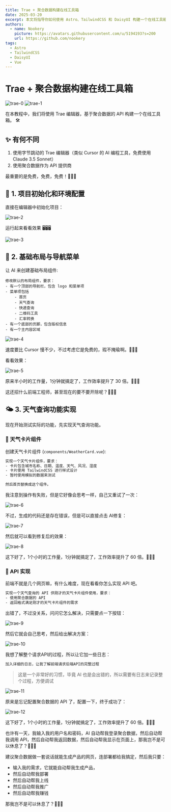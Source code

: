 ```yaml
---
title: Trae + 聚合数据构建在线工具箱
date: 2025-03-20
excerpt: 本文将指导你如何使用 Astro、TailwindCSS 和 DaisyUI 构建一个在线工具箱，包括项目初始化、基础布局和天气查询功能的实现。
authors:
  - name: Nookery
    picture: https://avatars.githubusercontent.com/u/5194193?s=200
    url: https://github.com/nookery
tags:
  - Astro
  - TailwindCSS
  - DaisyUI
  - Vue
---
```


# Trae + 聚合数据构建在线工具箱

![trae-0](./images/trae-0.png)
![trae-1](./images/trae-1.png)

在本教程中，我们将使用 Trae 编辑器，基于聚合数据的 API 构建一个在线工具箱。 🛠️

## ✨ 有何不同

1. 使用字节跳动的 Trae 编辑器（类似 Cursor 的 AI 编程工具，免费使用 Claude 3.5 Sonnet）
2. 使用聚合数据作为 API 提供商

最重要的是免费，免费，免费！🎉🎉🎉

## 🚀 1. 项目初始化和环境配置

直接在编辑器中初始化项目：

![trae-2](./images/trae-2.png)

运行起来看看效果 🖥️🖥️🖥️

![trae-3](./images/trae-3.png)

## 🎨 2. 基础布局与导航菜单

让 AI 来创建基础布局组件:

```
修改默认的布局组件，要求：
- 有一个顶部的导航栏，包含 logo 和菜单项
- 菜单项包括
    - 首页
    - 天气查询
    - 快递查询
    - 二维码工具
    - 汇率转换
- 有一个底部的页脚，包含版权信息
- 有一个主内容区域
```

![trae-4](./images/trae-4.png)

速度要比 Cursor 慢不少，不过考虑它是免费的，瑕不掩瑜啊。🐶🐶🐶

看看效果：

![trae-5](./images/trae-5.png)

原来半小时的工作量，1分钟就搞定了，工作效率提升了 30 倍。🐶🐶🐶

这还招什么前端工程师，甚至现在的要不要开除呢？🤔🤔🤔

## 🌤️ 3. 天气查询功能实现

现在开始测试实际的功能，先实现天气查询功能。

### 🎴 天气卡片组件

创建天气卡片组件 (`components/WeatherCard.vue`):

```bash 
实现一个天气卡片组件，要求：
- 卡片包含城市名称、日期、温度、天气、风况、湿度
- 卡片使用 TailwindCSS 进行样式设计
- 暂时使用模拟的数据来测试

然后首页替换成这个组件。
```

我注意到操作有失败，但是它好像会思考一样，自己又重试了一次：

![trae-6](./images/trae-6.png)

不过，生成的代码还是存在错误，但是可以直接点击 AI修复：

![trae-7](./images/trae-7.png)

然后就可以看到修复后的效果：

![trae-8](./images/trae-8.png)

这下好了，1个小时的工作量，1分钟就搞定了，工作效率提升了 60 倍。🐶🐶🐶

### 🔌 API 实现

前端不就是几个网页嘛，有什么难度，现在看看你怎么实现 API 吧。

```bash
实现一个天气查询的 API 供刚才的天气卡片组件使用，要求：
- 使用聚合数据的 API
- 返回格式满足刚才的天气卡片组件的需求
```

出错了，不过没关系，问问它怎么解决，只需要点一下按钮：

![trae-9](./images/trae-9.png)

然后它就会自己思考，然后给出解决方案：

![trae-10](./images/trae-10.png)

我想了解整个请求API的过程，所以让它加一些日志：

```bash 
加入详细的日志，让我了解前端请求后端API的完整过程
```

> 这是一个非常好的习惯，毕竟 AI 也是会出错的，所以需要有日志来记录整个过程，方便调试

![trae-11](./images/trae-11.png)

原来是忘记配置聚合数据的 API 了，配置一下，终于成功了：

![trae-12](./images/trae-12.png)

这下好了，1个小时的工作量，1分钟就搞定了，工作效率提升了 60 倍。🐶🐶🐶

也许有一天，我输入我的用户名和密码，AI 自动帮我登录聚合数据，然后自动帮我调用 API，然后自动帮我返回数据，然后自动帮我显示在页面上，那我岂不是可以休息了？🤔🤔🤔

建议聚合数据做一套说话就能生成产品的网页，连部署都给我搞定，然后我只要：

- 输入我的需求，它就能自动帮我生成产品，
- 然后自动帮我部署
- 然后自动帮我上线
- 然后自动帮我推广
- 然后自动帮我赚钱

那我岂不是可以休息了？🤔🤔🤔
